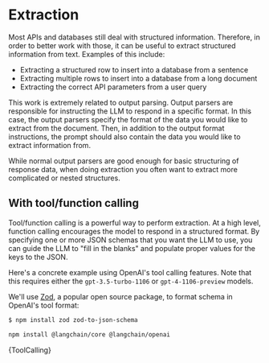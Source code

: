 # Extraction

Most APIs and databases still deal with structured information. Therefore, in order to better work with those, it can be useful to extract structured information from text. Examples of this include:

- Extracting a structured row to insert into a database from a sentence
- Extracting multiple rows to insert into a database from a long document
- Extracting the correct API parameters from a user query

This work is extremely related to output parsing. Output parsers are responsible for instructing the LLM to respond in a specific format. In this case, the output parsers specify the format of the data you would like to extract from the document.
Then, in addition to the output format instructions, the prompt should also contain the data you would like to extract information from.

While normal output parsers are good enough for basic structuring of response data, when doing extraction you often want to extract more complicated or nested structures.

## With tool/function calling

Tool/function calling is a powerful way to perform extraction. At a high level, function calling encourages the model to respond in a structured format.
By specifying one or more JSON schemas that you want the LLM to use, you can guide the LLM to "fill in the blanks" and populate proper values for the keys to the JSON.

Here's a concrete example using OpenAI's tool calling features. Note that this requires either the `gpt-3.5-turbo-1106` or `gpt-4-1106-preview` models.

We'll use [Zod](https://zod.dev/), a popular open source package, to format schema in OpenAI's tool format:

```bash npm2yarn
$ npm install zod zod-to-json-schema
```



<IntegrationInstallTooltip></IntegrationInstallTooltip>

```bash npm2yarn
npm install @langchain/core @langchain/openai
```

<CodeBlock language="typescript">{ToolCalling}</CodeBlock>
